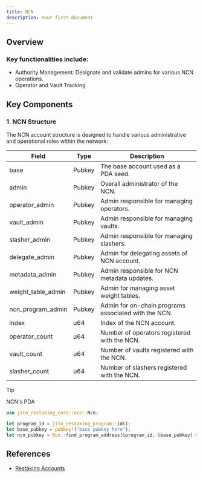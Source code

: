 ```yaml
---
title: NCN
description: Your first document
---
```


## Overview

### Key functionalities include:

- Authority Management: Designate and validate admins for various NCN operations.
- Operator and Vault Tracking


## Key Components

### 1. NCN Structure

The NCN account structure is designed to handle various administrative and operational roles within the network:

| Field               | Type   | Description                                          |
| ------------------- | ------ | ---------------------------------------------------- |
| base                | Pubkey | The base account used as a PDA seed.                 |
| admin               | Pubkey | Overall administrator of the NCN.                    |
| operator_admin      | Pubkey | Admin responsible for managing operators.            |
| vault_admin         | Pubkey | Admin responsible for managing vaults.               |
| slasher_admin       | Pubkey | Admin responsible for managing slashers.             |
| delegate_admin      | Pubkey | Admin for delegating assets of NCN account.          |
| metadata_admin      | Pubkey | Admin responsible for NCN metadata updates.          |
| weight_table_admin  | Pubkey | Admin for managing asset weight tables.              |
| ncn_program_admin   | Pubkey | Admin for on-chain programs associated with the NCN. |
| index               | u64    | Index of the NCN account.                            |
| operator_count      | u64    | Number of operators registered with the NCN.         |
| vault_count         | u64    | Number of vaults registered with the NCN.            |
| slasher_count       | u64    | Number of slashers registered with the NCN.          |

> [!TIP]
> 
> NCN's PDA
>
> ```rust
> use jito_restaking_core::ncn::Ncn;
> 
> let program_id = jito_restaking_program::id();
> let base_pubkey = pubkey!("base pubkey here");
> let ncn_pubkey = Ncn::find_program_address(&program_id, &base_pubkey).0;
> ```


## References
- [Restaking Accounts](https://docs.restaking.jito.network/restaking/00_restaking_accounts/)